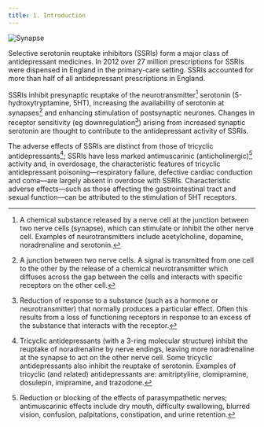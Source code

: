 ```yaml
---
title: 1. Introduction
---
```



![Synapse](../../assets/con131886.jpg)

Selective serotonin reuptake inhibitors (SSRIs) form a major class of antidepressant medicines. In 2012 over 27 million prescriptions for SSRIs were dispensed in England in the primary-care setting. SSRIs accounted for more than half of all antidepressant prescriptions in England.

SSRIs inhibit presynaptic reuptake of the neurotransmitter[^1] serotonin (5-hydroxytryptamine, 5HT), increasing the availability of serotonin at synapses[^2] and enhancing stimulation of postsynaptic neurones. Changes in receptor sensitivity (eg downregulation[^3]) arising from increased synaptic serotonin are thought to contribute to the antidepressant activity of SSRIs.

The adverse effects of SSRIs are distinct from those of tricyclic antidepressants[^4]; SSRIs have less marked antimuscarinic (anticholinergic)[^5] activity and, in overdosage, the characteristic features of tricyclic antidepressant poisoning—respiratory failure, defective cardiac conduction and coma—are largely absent in overdose with SSRIs. Characteristic adverse effects—such as those affecting the gastrointestinal tract and sexual function—can be attributed to the stimulation of 5HT receptors.



[^1]: A chemical substance released by a nerve cell at the junction between two nerve cells (synapse), which can stimulate or inhibit the other nerve cell. Examples of neurotransmitters include acetylcholine, dopamine, noradrenaline and serotonin.


[^2]: A junction between two nerve cells. A signal is transmitted from one cell to the other by the release of a chemical neurotransmitter which diffuses across the gap between the cells and interacts with specific receptors on the other cell.


[^3]: Reduction of response to a substance (such as a hormone or neurotransmitter) that normally produces a particular effect. Often this results from a loss of functioning receptors in response to an excess of the substance that interacts with the receptor.


[^4]: Tricyclic antidepressants (with a 3-ring molecular structure) inhibit the reuptake of noradrenaline by nerve endings, leaving more noradrenaline at the synapse to act on the other nerve cell. Some tricyclic antidepressants also inhibit the reuptake of serotonin. Examples of tricyclic (and related) antidepressants are: amitriptyline, clomipramine, dosulepin, imipramine, and trazodone.


[^5]: Reduction or blocking of the effects of parasympathetic nerves; antimuscarinic effects include dry mouth, difficulty swallowing, blurred vision, confusion, palpitations, constipation, and urine retention.
